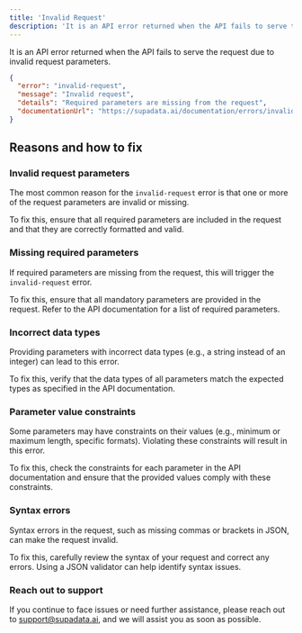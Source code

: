 ```yaml
---
title: 'Invalid Request'
description: 'It is an API error returned when the API fails to serve the request due to invalid request parameters.'
---
```


It is an API error returned when the API fails to serve the request due to invalid request parameters.

```json
{
  "error": "invalid-request",
  "message": "Invalid request",
  "details": "Required parameters are missing from the request",
  "documentationUrl": "https://supadata.ai/documentation/errors/invalid-request"
}
```

## Reasons and how to fix

### Invalid request parameters

The most common reason for the `invalid-request` error is that one or more of the request parameters are invalid or missing.

To fix this, ensure that all required parameters are included in the request and that they are correctly formatted and valid.

### Missing required parameters

If required parameters are missing from the request, this will trigger the `invalid-request` error.

To fix this, ensure that all mandatory parameters are provided in the request. Refer to the API documentation for a list of required parameters.

### Incorrect data types

Providing parameters with incorrect data types (e.g., a string instead of an integer) can lead to this error.

To fix this, verify that the data types of all parameters match the expected types as specified in the API documentation.

### Parameter value constraints

Some parameters may have constraints on their values (e.g., minimum or maximum length, specific formats). Violating these constraints will result in this error.

To fix this, check the constraints for each parameter in the API documentation and ensure that the provided values comply with these constraints.

### Syntax errors

Syntax errors in the request, such as missing commas or brackets in JSON, can make the request invalid.

To fix this, carefully review the syntax of your request and correct any errors. Using a JSON validator can help identify syntax issues.

### Reach out to support

If you continue to face issues or need further assistance, please reach out to support@supadata.ai, and we will assist you as soon as possible.
